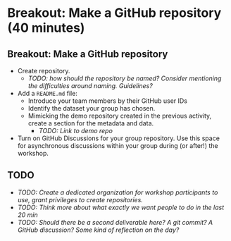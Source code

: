 <!-- vim: set ft=markdown: -->

# Breakout: Make a GitHub repository (40 minutes)

## Breakout: Make a GitHub repository

* Create repository.
    * _TODO: how should the repository be named? Consider mentioning the difficulties
      around naming. Guidelines?_
* Add a `README.md` file:
    * Introduce your team members by their GitHub user IDs
    * Identify the dataset your group has chosen.
    * Mimicking the demo repository created in the previous activity, create a section
      for the metadata and data.
        * _TODO: Link to demo repo_
* Turn on GitHub Discussions for your group repository. Use this space for asynchronous
  discussions within your group during (or after!) the workshop.

## TODO

* _TODO: Create a dedicated organization for workshop participants to use, grant
  privileges to create repositories._
* _TODO: Think more about what exactly we want people to do in the last 20 min_
* _TODO: Should there be a second deliverable here? A git commit? A GitHub
  discussion? Some kind of reflection on the day?_
